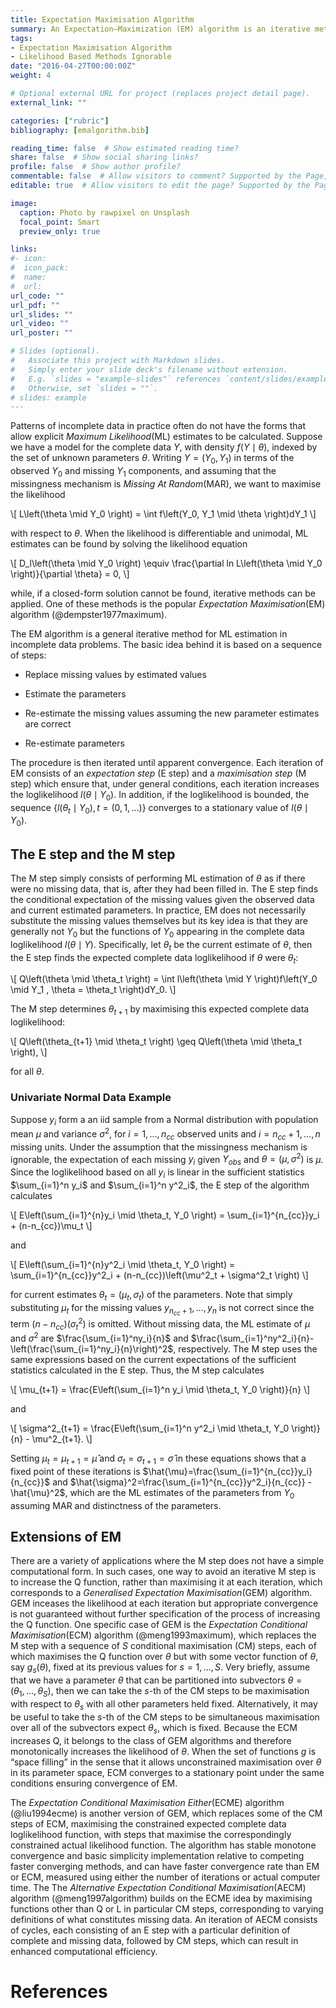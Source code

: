 ```yaml
---
title: Expectation Maximisation Algorithm
summary: An Expectation–Maximization (EM) algorithm is an iterative method to find maximum likelihood or maximum a posteriori estimates of parameters in statistical models, where the model depends on unobserved latent variables
tags:
- Expectation Maximisation Algorithm
- Likelihood Based Methods Ignorable
date: "2016-04-27T00:00:00Z"
weight: 4

# Optional external URL for project (replaces project detail page).
external_link: ""

categories: ["rubric"]
bibliography: [emalgorithm.bib]

reading_time: false  # Show estimated reading time?
share: false  # Show social sharing links?
profile: false  # Show author profile?
commentable: false  # Allow visitors to comment? Supported by the Page, Post, and Docs content types.
editable: true  # Allow visitors to edit the page? Supported by the Page, Post, and Docs content types.

image:
  caption: Photo by rawpixel on Unsplash
  focal_point: Smart
  preview_only: true

links:
#- icon: 
#  icon_pack: 
#  name: 
#  url: 
url_code: ""
url_pdf: ""
url_slides: ""
url_video: ""
url_poster: ""

# Slides (optional).
#   Associate this project with Markdown slides.
#   Simply enter your slide deck's filename without extension.
#   E.g. `slides = "example-slides"` references `content/slides/example-slides.md`.
#   Otherwise, set `slides = ""`.
# slides: example
---
```


Patterns of incomplete data in practice often do not have the forms that allow explicit *Maximum Likelihood*(ML) estimates to be calculated. Suppose we have a model for the complete data $Y$, with density $f(Y\mid \theta)$, indexed by the set of unknown parameters $\theta$. Writing $Y=(Y_0,Y_1)$ in terms of the observed $Y_0$ and missing $Y_1$ components, and assuming that the missingness mechanism is *Missing At Random*(MAR), we want to maximise the likelihood

\\[
L\\left(\\theta \\mid Y\_0 \\right) = \\int f\\left(Y\_0, Y\_1 \\mid \\theta  \\right)dY\_1
\\]

with respect to $\theta$. When the likelihood is differentiable and unimodal, ML estimates can be found by solving the likelihood equation

\\[
D\_l\\left(\\theta \\mid Y\_0 \\right) \\equiv \\frac{\\partial ln L\\left(\\theta \\mid Y\_0 \\right)}{\\partial \\theta} = 0, 
\\]

while, if a closed-form solution cannot be found, iterative methods can be applied. One of these methods is the popular *Expectation Maximisation*(EM) algorithm (@dempster1977maximum).

The EM algorithm is a general iterative method for ML estimation in incomplete data problems. The basic idea behind it is based on a sequence of steps:

* Replace missing values by estimated values 

* Estimate the parameters

* Re-estimate the missing values assuming the new parameter estimates are correct

* Re-estimate parameters

The procedure is then iterated until apparent convergence. Each iteration of EM consists of an *expectation step* (E step) and a *maximisation step* (M step) which ensure that, under general conditions, each iteration increases the loglikelihood $l(\theta \mid Y_0)$. In addition, if the loglikelihood is bounded, the sequence $\{l(\theta_t \mid Y_0), t=(0,1,\ldots)\}$ converges to a stationary value of $l(\theta \mid Y_0)$.

## The E step and the M step

The M step simply consists of performing ML estimation of $\theta$ as if there were no missing data, that is, after they had been filled in. The E step finds the conditional expectation of the missing values given the observed data and current estimated parameters. In practice, EM does not necessarily substitute the missing values themselves but its key idea is that they are generally not $Y_0$ but the functions of $Y_0$ appearing in the complete data loglikelihood $l(\theta \mid Y)$. Specifically, let $\theta_t$ be the current estimate of $\theta$, then the E step finds the expected complete data loglikelihood if $\theta$ were $\theta_t$:

\\[
Q\\left(\\theta \\mid \\theta\_t \\right) = \\int l\\left(\\theta \\mid Y \\right)f\\left(Y\_0  \\mid Y\_1 , \\theta = \\theta\_t \\right)dY\_0.
\\]

The M step determines $\theta_{t+1}$ by maximising this expected complete data loglikelihood:

\\[
Q\\left(\\theta\_{t+1} \\mid \\theta\_t \\right) \\geq Q\\left(\\theta \\mid \\theta\_t \\right),
\\]

for all $\theta$.

### Univariate Normal Data Example

Suppose $y_i$ form a an iid sample from a Normal distribution with population mean $\mu$ and variance $\sigma^2$, for $i=1,\ldots,n_{cc}$ observed units and $i=n_{cc}+1,\ldots,n$ missing units. Under the assumption that the missingness mechanism is ignorable, the expectation of each missing $y_i$ given $Y_{obs}$ and $\theta=(\mu,\sigma^2)$ is $\mu$. Since the loglikelihood based on all $y_i$ is linear in the sufficient statistics $\sum_{i=1}^n y_i$ and $\sum_{i=1}^n y^2_i$, the E step of the algorithm calculates

\\[
E\\left(\\sum\_{i=1}\^{n}y\_i \\mid \\theta\_t, Y\_0 \\right) = \\sum\_{i=1}\^{n\_{cc}}y\_i + (n-n\_{cc})\\mu\_t 
\\]

and

\\[
E\\left(\\sum\_{i=1}\^{n}y\^2\_i \\mid \\theta\_t, Y\_0 \\right) = \\sum\_{i=1}\^{n\_{cc}}y\^2\_i + (n-n\_{cc})\\left(\\mu\^2\_t + \\sigma\^2\_t \\right) 
\\]

for current estimates $\theta_t=(\mu_t,\sigma_t)$ of the parameters. Note that simply substituting $\mu_t$ for the missing values $y_{n_{cc}+1},\ldots,y_n$ is not correct since the term $(n-n_{cc})(\sigma_t^2)$ is omitted. Without missing data, the ML estimate of $\mu$ and $\sigma^2$ are $\frac{\sum_{i=1}^ny_i}{n}$ and $\frac{\sum_{i=1}^ny^2_i}{n}-\left(\frac{\sum_{i=1}^ny_i}{n}\right)^2$, respectively. The M step uses the same expressions based on the current expectations of the sufficient statistics calculated in the E step. Thus, the M step calculates

\\[
\\mu\_{t+1} = \\frac{E\\left(\\sum\_{i=1}\^n y\_i \\mid \\theta\_t, Y\_0 \\right)}{n}
\\]

and 

\\[
\\sigma\^2\_{t+1} = \\frac{E\\left(\\sum\_{i=1}\^n y\^2\_i \\mid \\theta\_t, Y\_0 \\right)}{n} - \\mu\^2\_{t+1}.
\\]

Setting $\mu_t=\mu_{t+1}=\hat{\mu}$ and $\sigma_t=\sigma_{t+1}=\hat{\sigma}$ in these equations shows that a fixed point of these iterations is $\hat{\mu}=\frac{\sum_{i=1}^{n_{cc}}y_i}{n_{cc}}$ and $\hat{\sigma}^2=\frac{\sum_{i=1}^{n_{cc}}y^2_i}{n_{cc}} - \hat{\mu}^2$, which are the ML estimates of the parameters from $Y_0$ assuming MAR and distinctness of the parameters.


## Extensions of EM

There are a variety of applications where the M step does not have a simple computational form. In such cases, one way to avoid an iterative M step is to increase the Q function, rather than maximising it at each iteration, which corresponds to a *Generalised Expectation Maximisation*(GEM) algorithm. GEM inceases the likelihood at each iteration but appropriate convergence is not guaranteed without further specification of the process of increasing the Q function. One specific case of GEM is the *Expectation Conditional Maximisation*(ECM) algorithm (@meng1993maximum), which replaces the M step with a sequence of $S$ conditional maximisation (CM) steps, each of which maximises the Q function over $\theta$ but with some vector function of $\theta$, say $g_s(\theta)$, fixed at its previous values for $s=1,\ldots,S$. Very briefly, assume that we have a parameter $\theta$ that can be partitioned into subvectors $\theta=(\theta_1,\ldots,\theta_S)$, then we can take the $s$-th of the CM steps to be maximisation with respect to $\theta_s$ with all other parameters held fixed. Alternatively, it may be useful to take the $s$-th of the CM steps to be simultaneous maximisation over all of the subvectors expect $\theta_s$, which is fixed. Because the ECM increases Q, it belongs to the class of GEM algorithms and therefore monotonically increases the likelihood of $\theta$. When the set of functions $g$ is "space filling" in the sense that it allows unconstrained maximisation over $\theta$ in its parameter space, ECM converges to a stationary point under the same conditions ensuring convergence of EM. 

The *Expectation Conditional Maximisation Either*(ECME) algorithm (@liu1994ecme) is another version of GEM, which replaces some of the CM steps of ECM, maximising the constrained expected complete data loglikelihood function, with steps that maximise the correspondingly constrained actual likelihood function. The algorithm has stable monotone convergence and basic simplicity implementation relative to competing faster converging methods, and can have faster convergence rate than EM or ECM, measured using either the number of iterations or actual computer time. The The *Alternative Expectation Conditional Maximisation*(AECM) algorithm (@meng1997algorithm) builds on the ECME idea by maximising functions other than Q or L in particular CM steps, corresponding to varying definitions of what constitutes missing data. An iteration of AECM consists of cycles, each consisting of an E step with a particular definition of complete and missing data, followed by CM steps, which can result in enhanced computational efficiency.


# References

